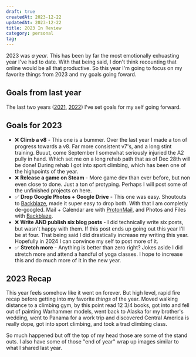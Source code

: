 ```yaml
---
draft: true
createdAt: 2023-12-22
updatedAt: 2023-12-22
title: 2023 In Review
category: personal
tag:
---
```


2023 was _a year_. This has been by far the most emotionally exhuasting year I've had to date. With that being said, I don't think recounting that online would be all that productive. So this year I'm going to focus on my favorite things from 2023 and my goals going foward.

## Goals from last year

The last two years ([2021](./2021-in-review.md), [2022](./2022-in-review.md)) I've set goals for my self going forward.

## Goals for 2023

- ❌ **Climb a v8** - This one is a bummer. Over the last year I made a ton of progress towards a v8. Far more consistent v7's, and a long stint training. Buuut, come September I somewhat seriously injuried the A2 pully in hand. Which set me on a long rehab path that as of Dec 28th will be done! During rehab I got into sport climbing, which has been one of the highpoints of the year.
- ❌ **Release a game on Steam** - More game dev than ever before, but non even close to done. Just a ton of protyping. Perhaps I will post some of the unfinished projects on here.
- ✅ **Drop Google Photos + Google Drive** - This one was easy. Shoutouts to [Backblaze](https://www.backblaze.com/), made it super easy to drop both. With that I am completly de-googled. Mail + Calendar are with [ProtonMail](TODO_LINK_TO_PROTON), and Photos and Files with [Backblaze](https://www.backblaze.com/).
- ❌ **Write AND publish six blog posts** - I did technically write six posts, but wasn't happy with them. If this post ends up going out this year I'll be at four. That being said I did drastically increase my writing this year. Hopefully in 2024 I can convince my self to post more of it.
- ✅ **Stretch more** - Anything is better than zero right? Jokes aside I did stretch more and attend a handful of yoga classes. I hope to increase this and do much more of it in the new year.

## 2023 Recap

This year feels somehow like it went on forever. But high level, rapid fire recap before getting into my favorite _things_ of the year. Moved walking distance to a climbing gym, by this point read 12 3/4 books, got into and fell out of painting Warhammer models, went back to Alaska for my brother's wedding, went to Panama for a work trip and discovered Central America is really dope, got into sport climbing, and took a trad climbing class.

So much happened but off the top of my head those are some of the stand outs. I also have some of those "end of year" wrap up images similar to what I shared last year.
